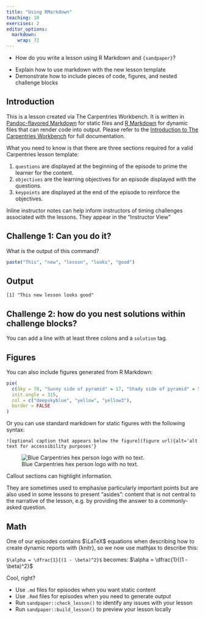 ```yaml
---
title: "Using RMarkdown"
teaching: 10
exercises: 2
editor_options: 
  markdown: 
    wrap: 72
---
```


::: questions
-   How do you write a lesson using R Markdown and `{sandpaper}`?
:::

::: objectives
-   Explain how to use markdown with the new lesson template
-   Demonstrate how to include pieces of code, figures, and nested
    challenge blocks
:::

## Introduction

This is a lesson created via The Carpentries Workbench. It is written in
[Pandoc-flavored Markdown](https://pandoc.org/MANUAL.txt) for static
files and [R Markdown](https://rmarkdown.rstudio.com/) for dynamic files
that can render code into output. Please refer to the [Introduction to
The Carpentries
Workbench](https://carpentries.github.io/sandpaper-docs/) for full
documentation.

What you need to know is that there are three sections required for a
valid Carpentries lesson template:

1.  `questions` are displayed at the beginning of the episode to prime
    the learner for the content.
2.  `objectives` are the learning objectives for an episode displayed
    with the questions.
3.  `keypoints` are displayed at the end of the episode to reinforce the
    objectives.

::: instructor
Inline instructor notes can help inform instructors of timing challenges
associated with the lessons. They appear in the "Instructor View"
:::

::: challenge
## Challenge 1: Can you do it?

What is the output of this command?

``` r
paste("This", "new", "lesson", "looks", "good")
```

::: solution
## Output

``` output
[1] "This new lesson looks good"
```
:::

## Challenge 2: how do you nest solutions within challenge blocks?

::: solution
You can add a line with at least three colons and a `solution` tag.
:::
:::

## Figures

You can also include figures generated from R Markdown:

```r
pie(
  c(Sky = 78, "Sunny side of pyramid" = 17, "Shady side of pyramid" = 5), 
  init.angle = 315, 
  col = c("deepskyblue", "yellow", "yellow3"), 
  border = FALSE
)
```

Or you can use standard markdown for static figures with the following
syntax:

`![optional caption that appears below the figure](figure url){alt='alt text for accessibility purposes'}`

![Blue Carpentries hex person logo with no
text.](https://raw.githubusercontent.com/carpentries/logo/master/Badge_Carpentries.svg)

::: callout
Callout sections can highlight information.

They are sometimes used to emphasise particularly important points but
are also used in some lessons to present "asides": content that is not
central to the narrative of the lesson, e.g. by providing the answer to
a commonly-asked question.
:::

## Math

One of our episodes contains $\LaTeX$ equations when describing how to
create dynamic reports with {knitr}, so we now use mathjax to describe
this:

`$\alpha = \dfrac{1}{(1 - \beta)^2}$` becomes:
$\alpha = \dfrac{1}{(1 - \beta)^2}$

Cool, right?

::: keypoints
-   Use `.md` files for episodes when you want static content
-   Use `.Rmd` files for episodes when you need to generate output
-   Run `sandpaper::check_lesson()` to identify any issues with your
    lesson
-   Run `sandpaper::build_lesson()` to preview your lesson locally
:::
